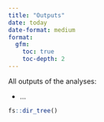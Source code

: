 ```yaml
---
title: "Outputs"
date: today
date-format: medium
format: 
  gfm:
    toc: true
    toc-depth: 2
---
```


All outputs of the analyses:

-   ...

```r
fs::dir_tree()
```
